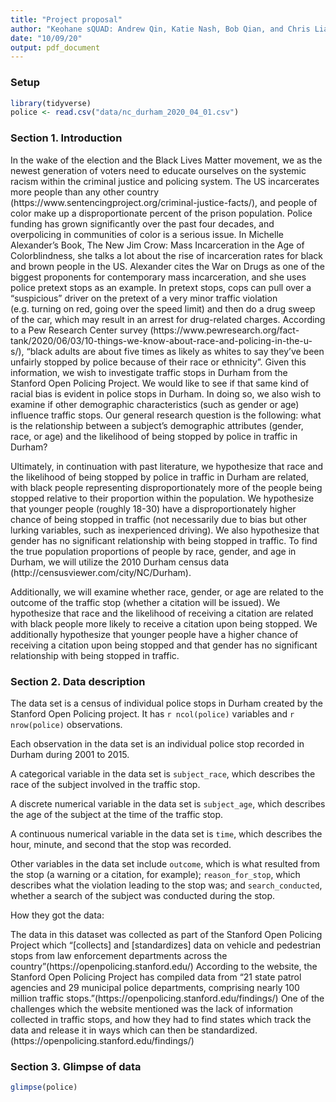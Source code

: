 ```yaml
---
title: "Project proposal"
author: "Keohane sQUAD: Andrew Qin, Katie Nash, Bob Qian, and Chris Liang"
date: "10/09/20"
output: pdf_document
---
```


### Setup

```r
library(tidyverse)
police <- read.csv("data/nc_durham_2020_04_01.csv")
```

### Section 1. Introduction

In the wake of the election and the Black Lives Matter movement, we as the newest generation of voters need to educate ourselves on the systemic racism within the criminal justice and policing system. The US incarcerates more people than any other country (https://www.sentencingproject.org/criminal-justice-facts/), and people of color make up a disproportionate percent of the prison population. Police funding has grown significantly over the past four decades, and overpolicing in communities of color is a serious issue. In Michelle Alexander's Book, The New Jim Crow: Mass Incarceration in the Age of Colorblindness, she talks a lot about the rise of incarceration rates for black and brown people in the US. Alexander cites the War on Drugs as one of the biggest proponents for contemporary mass incarceration, and she uses police pretext stops as an example. In pretext stops, cops can pull over a "suspicious" driver on the pretext of a very minor traffic violation (e.g. turning on red, going over the speed limit) and then do a drug sweep of the car, which may result in an arrest for drug-related charges. According to a Pew Research Center survey (https://www.pewresearch.org/fact-tank/2020/06/03/10-things-we-know-about-race-and-policing-in-the-u-s/), "black adults are about five times as likely as whites to say they’ve been unfairly stopped by police because of their race or ethnicity". Given this information, we wish to investigate traffic stops in Durham from the Stanford Open Policing Project. We would like to see if that same kind of racial bias is evident in police stops in Durham. In doing so, we also wish to examine if other demographic characteristics (such as gender or age) influence traffic stops. Our general research question is the following: what is the relationship between a subject's demographic attributes (gender, race, or age) and the likelihood of being stopped by police in traffic in Durham? 

Ultimately, in continuation with past literature, we hypothesize that race and the likelihood of being stopped by police in traffic in Durham are related, with black people representing disproportionately more of the people being stopped relative to their proportion within the population. We hypothesize that younger people (roughly 18-30) have a disproportionately higher chance of being stopped in traffic (not necessarily due to bias but other lurking variables, such as inexperienced driving). We also hypothesize that gender has no significant relationship with being stopped in traffic. To find the true population proportions of people by race, gender, and age in Durham, we will utilize the 2010 Durham census data (http://censusviewer.com/city/NC/Durham). 

Additionally, we will examine whether race, gender, or age are related to the outcome of the traffic stop (whether a citation will be issued). We hypothesize that race and the likelihood of receiving a citation are related with black people more likely to receive a citation upon being stopped. We additionally hypothesize that younger people have a higher chance of receiving a citation upon being stopped and that gender has no significant relationship with being stopped in traffic.

### Section 2. Data description

The data set is a census of individual police stops in Durham created by the Stanford Open Policing project. It has `r ncol(police)` variables and `r nrow(police)` observations.

Each observation in the data set is an individual police stop recorded in Durham during 2001 to 2015.

A categorical variable in the data set is `subject_race`, which describes the race of the subject involved in the traffic stop.

A discrete numerical variable in the data set is `subject_age`, which describes the age of the subject at the time of the traffic stop. 

A continuous numerical variable in the data set is `time`, which describes the hour, minute, and second that the stop was recorded.

Other variables in the data set include `outcome`, which is what resulted from the stop (a warning or a citation, for example); `reason_for_stop`, which describes what the violation leading to the stop was; and `search_conducted`, whether a search of the subject was conducted during the stop.

How they got the data:

The data in this dataset was collected as part of the Stanford Open Policing Project which "[collects] and [standardizes] data on vehicle and pedestrian stops from law enforcement departments across the country"(https://openpolicing.stanford.edu/) According to the website, the Stanford Open Policing Project has compiled data from "21 state patrol agencies and 29 municipal police departments, comprising nearly 100 million traffic stops."(https://openpolicing.stanford.edu/findings/) One of the challenges which the website mentioned was the lack of information collected in traffic stops, and how they had to find states which track the data and release it in ways which can then be standardized.(https://openpolicing.stanford.edu/findings/)

### Section 3. Glimpse of data 

```r
glimpse(police)
```


